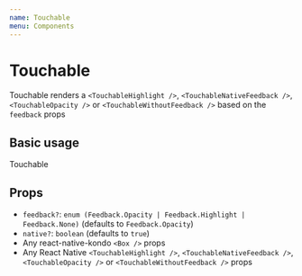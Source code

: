 ```yaml
---
name: Touchable
menu: Components
---
```




# Touchable

Touchable renders a `<TouchableHighlight />`, `<TouchableNativeFeedback />`, `<TouchableOpacity />` or `<TouchableWithoutFeedback />` based on the `feedback` props

## Basic usage

<Playground>
  <Touchable
    justifyContent="center"
    alignItems="center"
    bg="cornflowerblue"
    p={3}
  >
    <Text color="white">Touchable</Text>
  </Touchable>
</Playground>

## Props

- `feedback?`: `enum (Feedback.Opacity | Feedback.Highlight | Feedback.None)` (defaults to `Feedback.Opacity`)
- `native?`: `boolean` (defaults to `true`)
- Any react-native-kondo `<Box />` props
- Any React Native `<TouchableHighlight />`, `<TouchableNativeFeedback />`, `<TouchableOpacity />` or `<TouchableWithoutFeedback />` props
